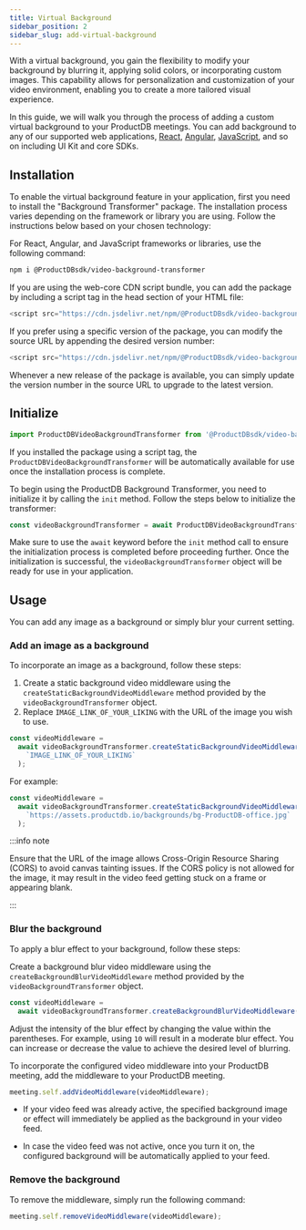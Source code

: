 ```yaml
---
title: Virtual Background
sidebar_position: 2
sidebar_slug: add-virtual-background
---
```


With a virtual background, you gain the flexibility to modify your background by blurring it, applying solid colors, or incorporating custom images. This capability allows for personalization and customization of your video environment, enabling you to create a more tailored visual experience.

In this guide, we will walk you through the process of adding a custom virtual background to your ProductDB meetings. You can add background to any of our supported web applications, [React](/react-ui-kit), [Angular](/angular-ui-kit), [JavaScript](/ui-kit), and so on including UI Kit and core SDKs.

## Installation

To enable the virtual background feature in your application, first you need to install the "Background Transformer" package. The installation process varies depending on the framework or library you are using. Follow the instructions below based on your chosen technology:

For React, Angular, and JavaScript frameworks or libraries, use the following command:

```bash
npm i @ProductDBsdk/video-background-transformer
```

If you are using the web-core CDN script bundle, you can add the package by including a script tag in the head section of your HTML file:

```js
<script src="https://cdn.jsdelivr.net/npm/@ProductDBsdk/video-background-transformer/dist/index.iife.js"></script>
```

If you prefer using a specific version of the package, you can modify the source URL by appending the desired version number:

```js
<script src="https://cdn.jsdelivr.net/npm/@ProductDBsdk/video-background-transformer@1.1.3/dist/index.iife.js"></script>
```

Whenever a new release of the package is available, you can simply update the version number in the source URL to upgrade to the latest version.

## Initialize

```js
import ProductDBVideoBackgroundTransformer from '@ProductDBsdk/video-background-transformer';
```

If you installed the package using a script tag, the `ProductDBVideoBackgroundTransformer` will be automatically available for use once the installation process is complete.

To begin using the ProductDB Background Transformer, you need to initialize it by calling the `init` method. Follow the steps below to initialize the transformer:

```js
const videoBackgroundTransformer = await ProductDBVideoBackgroundTransformer.init();
```

Make sure to use the `await` keyword before the `init` method call to ensure the initialization process is completed before proceeding further. Once the initialization is successful, the `videoBackgroundTransformer` object will be ready for use in your application.

## Usage

You can add any image as a background or simply blur your current setting.

### Add an image as a background

To incorporate an image as a background, follow these steps:

1. Create a static background video middleware using the `createStaticBackgroundVideoMiddleware` method provided by the `videoBackgroundTransformer` object.
2. Replace `IMAGE_LINK_OF_YOUR_LIKING` with the URL of the image you wish to use.

```js
const videoMiddleware =
  await videoBackgroundTransformer.createStaticBackgroundVideoMiddleware(
    `IMAGE_LINK_OF_YOUR_LIKING`
  );
```

For example:

```js
const videoMiddleware =
  await videoBackgroundTransformer.createStaticBackgroundVideoMiddleware(
    `https://assets.productdb.io/backgrounds/bg-ProductDB-office.jpg`
  );
```

:::info note

Ensure that the URL of the image allows Cross-Origin Resource Sharing (CORS) to avoid canvas tainting issues. If the CORS policy is not allowed for the image, it may result in the video feed getting stuck on a frame or appearing blank.

:::

### Blur the background

To apply a blur effect to your background, follow these steps:

Create a background blur video middleware using the `createBackgroundBlurVideoMiddleware` method provided by the `videoBackgroundTransformer` object.

```js
const videoMiddleware =
  await videoBackgroundTransformer.createBackgroundBlurVideoMiddleware(10);
```

Adjust the intensity of the blur effect by changing the value within the parentheses. For example, using `10` will result in a moderate blur effect. You can increase or decrease the value to achieve the desired level of blurring.

To incorporate the configured video middleware into your ProductDB meeting, add the middleware to your ProductDB meeting.

```js
meeting.self.addVideoMiddleware(videoMiddleware);
```

- If your video feed was already active, the specified background image or effect will immediately be applied as the background in your video feed.

- In case the video feed was not active, once you turn it on, the configured background will be automatically applied to your feed.

### Remove the background

To remove the middleware, simply run the following command:

```js
meeting.self.removeVideoMiddleware(videoMiddleware);
```

<head>
  <title>Virtual Background Guide</title>
  <meta name="description" content="Learn how to add virtual backgrounds with ProductDB's customization capabilities. Follow our guide for effective customization of virtual backgrounds."/>
</head>
